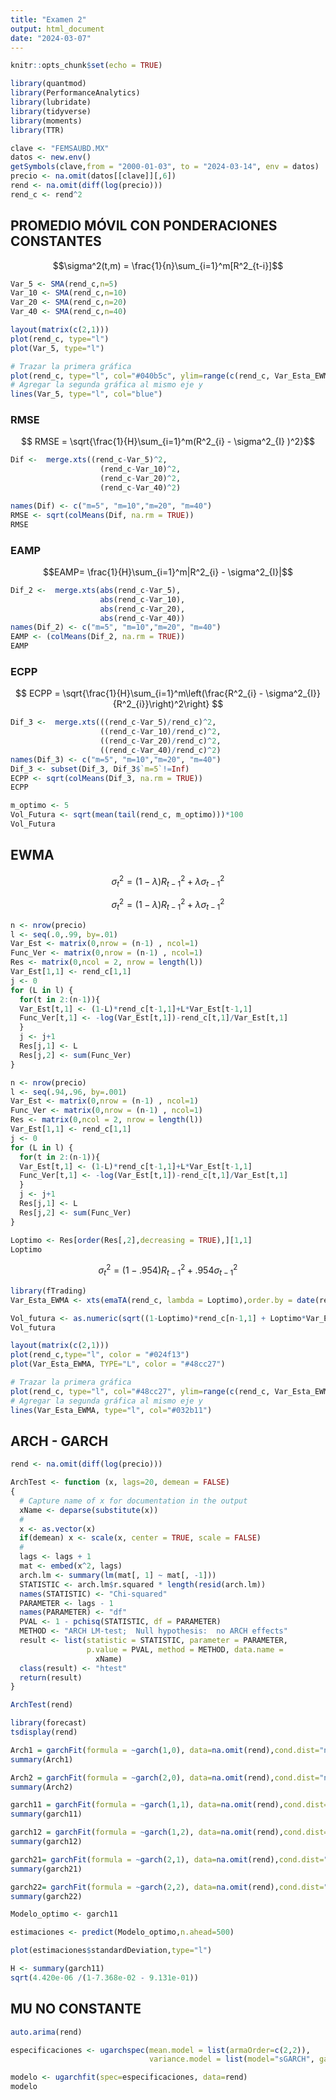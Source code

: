---
title: "Examen 2"
output: html_document
date: "2024-03-07"
---

```{r setup, include=FALSE}
knitr::opts_chunk$set(echo = TRUE)
```

```{r}
library(quantmod)
library(PerformanceAnalytics)
library(lubridate)
library(tidyverse)
library(moments)
library(TTR)
```


```{r}
clave <- "FEMSAUBD.MX"
datos <- new.env()
getSymbols(clave,from = "2000-01-03", to = "2024-03-14", env = datos)
precio <- na.omit(datos[[clave]][,6])
rend <- na.omit(diff(log(precio)))
rend_c <- rend^2 
```



## PROMEDIO MÓVIL CON PONDERACIONES CONSTANTES

$$\sigma^2(t,m) = \frac{1}{n}\sum_{i=1}^m[R^2_{t-i}]$$

```{r}
Var_5 <- SMA(rend_c,n=5)
Var_10 <- SMA(rend_c,n=10)
Var_20 <- SMA(rend_c,n=20)
Var_40 <- SMA(rend_c,n=40)
```



```{r}
layout(matrix(c(2,1)))
plot(rend_c, type="l")
plot(Var_5, type="l")
```
```{r}
# Trazar la primera gráfica
plot(rend_c, type="l", col="#040b5c", ylim=range(c(rend_c, Var_Esta_EWMA)), main="Gráficas juntas", ylab="Valor")
# Agregar la segunda gráfica al mismo eje y
lines(Var_5, type="l", col="blue")
```


### RMSE 

$$ RMSE = \sqrt{\frac{1}{H}\sum_{i=1}^m(R^2_{i} - \sigma^2_{I} )^2}$$

```{r}
Dif <-  merge.xts((rend_c-Var_5)^2, 
                    (rend_c-Var_10)^2,
                    (rend_c-Var_20)^2,
                    (rend_c-Var_40)^2)

names(Dif) <- c("m=5", "m=10","m=20", "m=40")
RMSE <- sqrt(colMeans(Dif, na.rm = TRUE))
RMSE
```

### EAMP

$$EAMP= \frac{1}{H}\sum_{i=1}^m|R^2_{i} - \sigma^2_{I}|$$


```{r}
Dif_2 <-  merge.xts(abs(rend_c-Var_5), 
                    abs(rend_c-Var_10),
                    abs(rend_c-Var_20),
                    abs(rend_c-Var_40))
names(Dif_2) <- c("m=5", "m=10","m=20", "m=40")
EAMP <- (colMeans(Dif_2, na.rm = TRUE))
EAMP
```
### ECPP

$$ ECPP = \sqrt{\frac{1}{H}\sum_{i=1}^m\left(\frac{R^2_{i} - \sigma^2_{I}}{R^2_{i}}\right)^2\right} $$
  

```{r}
Dif_3 <-  merge.xts(((rend_c-Var_5)/rend_c)^2, 
                    ((rend_c-Var_10)/rend_c)^2,
                    ((rend_c-Var_20)/rend_c)^2,
                    ((rend_c-Var_40)/rend_c)^2)
names(Dif_3) <- c("m=5", "m=10","m=20", "m=40")
Dif_3 <- subset(Dif_3, Dif_3$`m=5`!=Inf)
ECPP <- sqrt(colMeans(Dif_3, na.rm = TRUE))
ECPP
```
```{r}
m_optimo <- 5
Vol_Futura <- sqrt(mean(tail(rend_c, m_optimo)))*100
Vol_Futura
```

## EWMA

$$\sigma^2_t = (1-\lambda)R^2_{t-1}+\lambda \sigma^2_{t-1}$$

$$\sigma^2_t = (1-\lambda)R^2_{t-1}+\lambda \sigma^2_{t-1}$$

```{r}
n <- nrow(precio)
l <- seq(.0,.99, by=.01)
Var_Est <- matrix(0,nrow = (n-1) , ncol=1)
Func_Ver <- matrix(0,nrow = (n-1) , ncol=1)
Res <- matrix(0,ncol = 2, nrow = length(l))
Var_Est[1,1] <- rend_c[1,1]
j <- 0
for (L in l) {
  for(t in 2:(n-1)){
  Var_Est[t,1] <- (1-L)*rend_c[t-1,1]+L*Var_Est[t-1,1]
  Func_Ver[t,1] <- -log(Var_Est[t,1])-rend_c[t,1]/Var_Est[t,1]
  }
  j <- j+1
  Res[j,1] <- L
  Res[j,2] <- sum(Func_Ver)
}
```

```{r}
n <- nrow(precio)
l <- seq(.94,.96, by=.001)
Var_Est <- matrix(0,nrow = (n-1) , ncol=1)
Func_Ver <- matrix(0,nrow = (n-1) , ncol=1)
Res <- matrix(0,ncol = 2, nrow = length(l))
Var_Est[1,1] <- rend_c[1,1]
j <- 0
for (L in l) {
  for(t in 2:(n-1)){
  Var_Est[t,1] <- (1-L)*rend_c[t-1,1]+L*Var_Est[t-1,1]
  Func_Ver[t,1] <- -log(Var_Est[t,1])-rend_c[t,1]/Var_Est[t,1]
  }
  j <- j+1
  Res[j,1] <- L
  Res[j,2] <- sum(Func_Ver)
}
```



```{r}
Loptimo <- Res[order(Res[,2],decreasing = TRUE),][1,1]
Loptimo
```

$$\sigma^2_t = (1-.954)R^2_{t-1}+.954\sigma^2_{t-1}$$

```{r}
library(fTrading)
Var_Esta_EWMA <- xts(emaTA(rend_c, lambda = Loptimo),order.by = date(rend))
```
```{r}
Vol_futura <- as.numeric(sqrt((1-Loptimo)*rend_c[n-1,1] + Loptimo*Var_Esta_EWMA[n-1,1]))
Vol_futura
```
```{r}
layout(matrix(c(2,1)))
plot(rend_c,type="l", color = "#024f13")
plot(Var_Esta_EWMA, TYPE="L", color = "#48cc27")
```

```{r}
# Trazar la primera gráfica
plot(rend_c, type="l", col="#48cc27", ylim=range(c(rend_c, Var_Esta_EWMA)), main="Gráficas juntas", ylab="Valor")
# Agregar la segunda gráfica al mismo eje y
lines(Var_Esta_EWMA, type="l", col="#032b11")
```
## ARCH - GARCH

```{r}
rend <- na.omit(diff(log(precio)))

```


```{r}
ArchTest <- function (x, lags=20, demean = FALSE) 
{
  # Capture name of x for documentation in the output  
  xName <- deparse(substitute(x))
  # 
  x <- as.vector(x)
  if(demean) x <- scale(x, center = TRUE, scale = FALSE)
  #  
  lags <- lags + 1
  mat <- embed(x^2, lags)
  arch.lm <- summary(lm(mat[, 1] ~ mat[, -1]))
  STATISTIC <- arch.lm$r.squared * length(resid(arch.lm))
  names(STATISTIC) <- "Chi-squared"
  PARAMETER <- lags - 1
  names(PARAMETER) <- "df"
  PVAL <- 1 - pchisq(STATISTIC, df = PARAMETER)
  METHOD <- "ARCH LM-test;  Null hypothesis:  no ARCH effects"
  result <- list(statistic = STATISTIC, parameter = PARAMETER, 
                 p.value = PVAL, method = METHOD, data.name =
                   xName)
  class(result) <- "htest"
  return(result)
}
```
```{r}
ArchTest(rend)
```
```{r}
library(forecast)
tsdisplay(rend)
```
```{r}
Arch1 = garchFit(formula = ~garch(1,0), data=na.omit(rend),cond.dist="norm",trace=FALSE)
summary(Arch1)
```

```{r}
Arch2 = garchFit(formula = ~garch(2,0), data=na.omit(rend),cond.dist="norm",trace=FALSE)
summary(Arch2)
```
```{r}
garch11 = garchFit(formula = ~garch(1,1), data=na.omit(rend),cond.dist="norm",trace=FALSE)
summary(garch11)
```
```{r}
garch12 = garchFit(formula = ~garch(1,2), data=na.omit(rend),cond.dist="norm",trace=FALSE)
summary(garch12)
```

```{r}
garch21= garchFit(formula = ~garch(2,1), data=na.omit(rend),cond.dist="norm",trace=FALSE)
summary(garch21)
```



```{r}
garch22= garchFit(formula = ~garch(2,2), data=na.omit(rend),cond.dist="norm",trace=FALSE)
summary(garch22)
```

```{r}
Modelo_optimo <- garch11
```

```{r}
estimaciones <- predict(Modelo_optimo,n.ahead=500)

plot(estimaciones$standardDeviation,type="l")
```
```{r}
H <- summary(garch11)
sqrt(4.420e-06 /(1-7.368e-02 - 9.131e-01))
```
## MU NO CONSTANTE 


```{r}
auto.arima(rend)
```
```{r}
especificaciones <- ugarchspec(mean.model = list(armaOrder=c(2,2)),
                               variance.model = list(model="sGARCH", garchOrder=c(1,1)))
```

```{r}
modelo <- ugarchfit(spec=especificaciones, data=rend)
modelo
```
